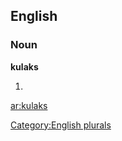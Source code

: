 
==English==

===Noun===
'''kulaks'''

# {{plural of|[[kulak]]}}

[[Category:English plurals]]

[[ar:kulaks]]